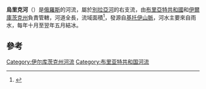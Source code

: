 {{Infobox river
| name              = 烏里克河
| image             =
| image_caption     =
| source1_location  = 
| mouth             = [[別拉亞河_(安加拉河支流)|別拉亞河]]
| mouth_location    = 
| mouth_coordinates = {{coord|52.9692|N|102.0007|E|source:wikidata-and-enwiki-cat-tree_region:RU|display=it}}
| progression       = [[別拉亞河_(安加拉河支流)|別拉亞河]]→[[安加拉河|安加拉河]]→[[葉尼塞河|葉尼塞河]]→[[喀拉海|喀拉海]]
| length            = {{convert|210|km|mi|abbr=on}}
| source1_elevation = 
| discharge1_avg    = 
| basin_size        = {{convert|3520|km2|sqmi|abbr=on}} 
}}
'''烏里克河'''（{{lang-ru|Урик}}）是[[俄羅斯|俄羅斯]]的河流，屬於[[別拉亞河_(安加拉河支流)|別拉亞河]]的右支流，由[[布里亞特共和國|布里亞特共和國]]和[[伊爾庫茨克州|伊爾庫茨克州]]負責管轄，河道全長{{cvt|210|km}}，流域面積{{cvt|3520|km2}}<ref name=gvr>{{GVR|205162|Река Урик}}</ref>，發源自[[基托伊山脈|基托伊山脈]]，河水主要來自雨水，每年十月至翌年五月結冰。

==參考==
{{reflist}}

{{Russia-geo-stub}}
[[Category:伊尔库茨克州河流|Category:伊尔库茨克州河流]]
[[Category:布里亚特共和国河流|Category:布里亚特共和国河流]]